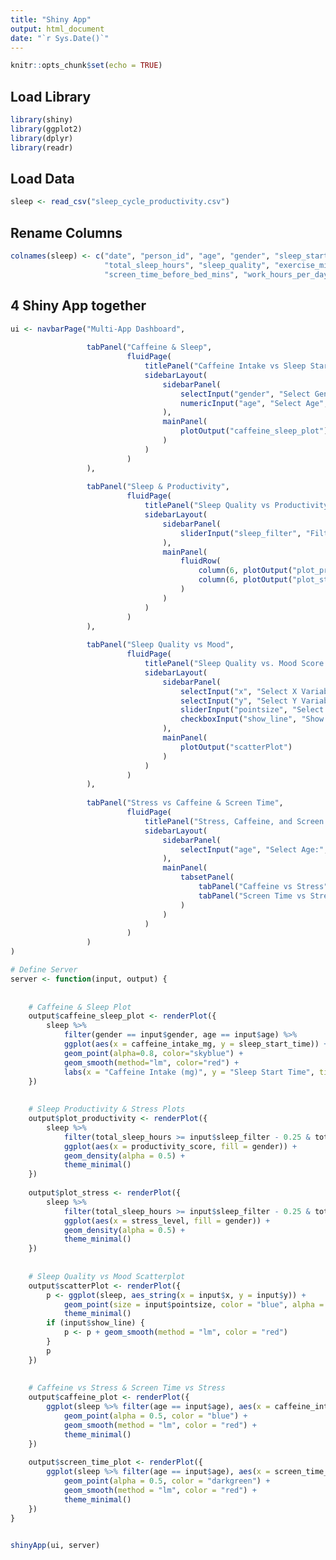 ```yaml
---
title: "Shiny App"
output: html_document
date: "`r Sys.Date()`"
---
```


```r
knitr::opts_chunk$set(echo = TRUE)
```

## Load Library
```r
library(shiny)
library(ggplot2)
library(dplyr)
library(readr)
```

## Load Data
```r
sleep <- read_csv("sleep_cycle_productivity.csv")
```

## Rename Columns
```r

colnames(sleep) <- c("date", "person_id", "age", "gender", "sleep_start_time", "sleep_end_time",
                     "total_sleep_hours", "sleep_quality", "exercise_mins_per_day", "caffeine_intake_mg", 
                     "screen_time_before_bed_mins", "work_hours_per_day", "productivity_score", "mood_score", "stress_level")
```

## 4 Shiny App together
```r
ui <- navbarPage("Multi-App Dashboard",
                 
                 tabPanel("Caffeine & Sleep",
                          fluidPage(
                              titlePanel("Caffeine Intake vs Sleep Start Time"),
                              sidebarLayout(
                                  sidebarPanel(
                                      selectInput("gender", "Select Gender", choices=c("Female", "Male"), selected="Female"),
                                      numericInput("age", "Select Age", value = 25, min = 18, max = 60)
                                  ),
                                  mainPanel(
                                      plotOutput("caffeine_sleep_plot")
                                  )
                              )
                          )
                 ),
                 
                 tabPanel("Sleep & Productivity",
                          fluidPage(
                              titlePanel("Sleep Quality vs Productivity & Stress"),
                              sidebarLayout(
                                  sidebarPanel(
                                      sliderInput("sleep_filter", "Filter by Total Sleep Hours:", min = 4, max = 10, value = 6, step = 0.5)
                                  ),
                                  mainPanel(
                                      fluidRow(
                                          column(6, plotOutput("plot_productivity")),
                                          column(6, plotOutput("plot_stress"))
                                      )
                                  )
                              )
                          )
                 ),
                 
                 tabPanel("Sleep Quality vs Mood",
                          fluidPage(
                              titlePanel("Sleep Quality vs. Mood Score Analysis"),
                              sidebarLayout(
                                  sidebarPanel(
                                      selectInput("x", "Select X Variable", choices = c("sleep_quality", "mood_score"), selected = "sleep_quality"),
                                      selectInput("y", "Select Y Variable", choices = c("sleep_quality", "mood_score"), selected = "mood_score"),
                                      sliderInput("pointsize", "Select the Point Size", min = 1, max = 5, value = 2, step = 0.5),
                                      checkboxInput("show_line", "Show Regression Line", value = TRUE)
                                  ),
                                  mainPanel(
                                      plotOutput("scatterPlot")
                                  )
                              )
                          )
                 ),
                 
                 tabPanel("Stress vs Caffeine & Screen Time",
                          fluidPage(
                              titlePanel("Stress, Caffeine, and Screen Time Analysis"),
                              sidebarLayout(
                                  sidebarPanel(
                                      selectInput("age", "Select Age:", choices = sort(unique(sleep$age)), selected = "18")
                                  ),
                                  mainPanel(
                                      tabsetPanel(
                                          tabPanel("Caffeine vs Stress", plotOutput("caffeine_plot")),
                                          tabPanel("Screen Time vs Stress", plotOutput("screen_time_plot"))
                                      )
                                  )
                              )
                          )
                 )
)

# Define Server
server <- function(input, output) {
    
  
    # Caffeine & Sleep Plot
    output$caffeine_sleep_plot <- renderPlot({
        sleep %>% 
            filter(gender == input$gender, age == input$age) %>% 
            ggplot(aes(x = caffeine_intake_mg, y = sleep_start_time)) +
            geom_point(alpha=0.8, color="skyblue") +
            geom_smooth(method="lm", color="red") +
            labs(x = "Caffeine Intake (mg)", y = "Sleep Start Time", title = "Caffeine vs Sleep")
    })
    
    
    # Sleep Productivity & Stress Plots
    output$plot_productivity <- renderPlot({
        sleep %>% 
            filter(total_sleep_hours >= input$sleep_filter - 0.25 & total_sleep_hours <= input$sleep_filter + 0.25) %>%
            ggplot(aes(x = productivity_score, fill = gender)) +
            geom_density(alpha = 0.5) +
            theme_minimal()
    })
    
    output$plot_stress <- renderPlot({
        sleep %>% 
            filter(total_sleep_hours >= input$sleep_filter - 0.25 & total_sleep_hours <= input$sleep_filter + 0.25) %>%
            ggplot(aes(x = stress_level, fill = gender)) +
            geom_density(alpha = 0.5) +
            theme_minimal()
    })
    
    
    # Sleep Quality vs Mood Scatterplot
    output$scatterPlot <- renderPlot({
        p <- ggplot(sleep, aes_string(x = input$x, y = input$y)) +
            geom_point(size = input$pointsize, color = "blue", alpha = 0.6) +
            theme_minimal()
        if (input$show_line) {
            p <- p + geom_smooth(method = "lm", color = "red")
        }
        p
    })
    
    
    # Caffeine vs Stress & Screen Time vs Stress
    output$caffeine_plot <- renderPlot({
        ggplot(sleep %>% filter(age == input$age), aes(x = caffeine_intake_mg, y = stress_level)) +
            geom_point(alpha = 0.5, color = "blue") +
            geom_smooth(method = "lm", color = "red") +
            theme_minimal()
    })
    
    output$screen_time_plot <- renderPlot({
        ggplot(sleep %>% filter(age == input$age), aes(x = screen_time_before_bed_mins, y = stress_level)) +
            geom_point(alpha = 0.5, color = "darkgreen") +
            geom_smooth(method = "lm", color = "red") +
            theme_minimal()
    })
}


shinyApp(ui, server)
```